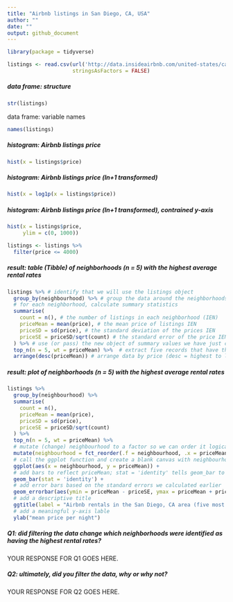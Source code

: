```yaml
---
title: "Airbnb listings in San Diego, CA, USA"
author: ""
date: ""
output: github_document
---
```


```r
library(package = tidyverse)
```

```r
listings <- read.csv(url('http://data.insideairbnb.com/united-states/ca/san-diego/2019-11-21/visualisations/listings.csv'),
                     stringsAsFactors = FALSE)
```

##### data frame: structure

```r
str(listings)
```

data frame: variable names

```r
names(listings)
```

##### histogram: Airbnb listings price

```r
hist(x = listings$price)
```

##### histogram: Airbnb listings price (ln+1 transformed)

```r
hist(x = log1p(x = listings$price))
```

##### histogram: Airbnb listings price (ln+1 transformed), contrained y-axis

```r
hist(x = listings$price,
     ylim = c(0, 1000))
```

```r
listings <- listings %>%
  filter(price <= 4000)
```

##### result: table (Tibble) of neighborhoods (n = 5) with the highest average rental rates

```r
listings %>% # identify that we will use the listings object
  group_by(neighbourhood) %>% # group the data around the neighborhoods
  # for each neighborhood, calculate summary statistics
  summarise(
    count = n(), # the number of listings in each neighborhood (IEN)
    priceMean = mean(price), # the mean price of listings IEN
    priceSD = sd(price), # the standard deviation of the prices IEN
    priceSE = priceSD/sqrt(count) # the standard error of the price IEN
  ) %>% # use (or pass) the new object of summary values we have just created
  top_n(n = 5, wt = priceMean) %>%  # extract five records that have the highest mean price
  arrange(desc(priceMean)) # arrange data by price (desc = highest to lowest)
```

##### result: plot of neighborhoods (n = 5) with the highest average rental rates

```r
listings %>% 
  group_by(neighbourhood) %>% 
  summarise(
    count = n(),
    priceMean = mean(price),
    priceSD = sd(price),
    priceSE = priceSD/sqrt(count)
  ) %>%
  top_n(n = 5, wt = priceMean) %>% 
  # mutate (change) neighbourhood to a factor so we can order it logically in our plot
  mutate(neighbourhood = fct_reorder(.f = neighbourhood, .x = priceMean, .desc = TRUE)) %>% 
  # call the ggplot function and create a blank canvas with neighbourhood and priceMean as the input data
  ggplot(aes(x = neighbourhood, y = priceMean)) +
  # add bars to reflect priceMean; stat = 'identity' tells geom_bar to make the bar heights correspond to the y variable (priceMean) that we called above
  geom_bar(stat = 'identity') +
  # add error bars based on the standard errors we calculated earlier
  geom_errorbar(aes(ymin = priceMean - priceSE, ymax = priceMean + priceSE), width = 0.5) +
  # add a descriptive title
  ggtitle(label = "Airbnb rentals in the San Diego, CA area (five most expensive neighbourhoods)") +
  # add a meaningful y-axis lable
  ylab("mean price per night")
```

##### Q1: did filtering the data change which neighborhoods were identified as having the highest rental rates? 

YOUR RESPONSE FOR Q1 GOES HERE.

##### Q2: ultimately, did you filter the data, why or why not?

YOUR RESPONSE FOR Q2 GOES HERE.
